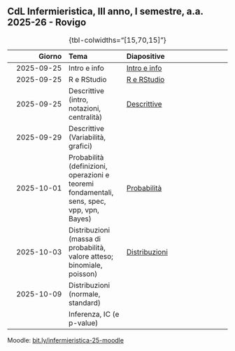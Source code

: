 ## CdL Infermieristica, III anno, I semestre, a.a. 2025-26 - Rovigo

| **Giorno** | **Tema** | **Diapositive** |
|------------------:|:------------------|:---------------------------------|
| 2025-09-25 | Intro e info | [Intro e info](../slides/00-intro_and_info.html) |
| 2025-09-25 | R e RStudio | [R e RStudio](../slides/01-r_rstudio.html) |
| 2025-09-25 | Descrittive (intro, notazioni, centralità) | [Descrittive](../slides/02-descrittive.html) |
| 2025-09-29 | Descrittive (Variabilità, grafici) |  |
| 2025-10-01 | Probabilità (definizioni, operazioni e teoremi fondamentali, sens, spec, vpp, vpn, Bayes) | [Probabilità](../slides/03-probabilita.html) |
| 2025-10-03 | Distribuzioni (massa di probabilità, valore atteso; binomiale, poisson) | [Distribuzioni](../slides/04-distribuzioni.html) |
| 2025-10-09 | Distribuzioni (normale, standard) |  |
|  | Inferenza, IC (e p-value) |  |
: {tbl-colwidths="[15,70,15]"}

Moodle: [bit.ly/infermieristica-25-moodle](bit.ly/infermieristica-25-moodle)